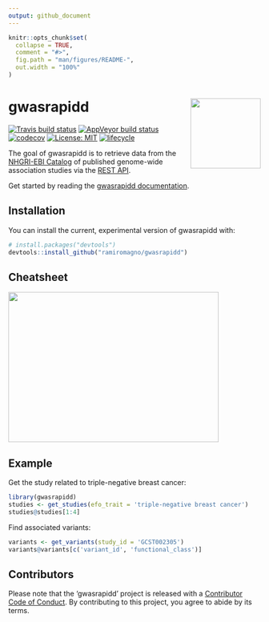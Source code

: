 ```yaml
---
output: github_document
---
```


<!-- README.md is generated from README.Rmd. Please edit that file -->

```r
knitr::opts_chunk$set(
  collapse = TRUE,
  comment = "#>",
  fig.path = "man/figures/README-",
  out.width = "100%"
)
```

# gwasrapidd <img src="man/figures/logo.svg" align="right" height=140/>

[![Travis build status](https://travis-ci.org/ramiromagno/gwasrapidd.svg?branch=master)](https://travis-ci.org/ramiromagno/gwasrapidd)
[![AppVeyor build status](https://ci.appveyor.com/api/projects/status/github/ramiromagno/gwasrapidd?branch=master&svg=true)](https://ci.appveyor.com/project/ramiromagno/gwasrapidd)
[![codecov](https://codecov.io/gh/ramiromagno/gwasrapidd/branch/master/graph/badge.svg)](https://codecov.io/gh/ramiromagno/gwasrapidd)
[![License: MIT](https://img.shields.io/badge/License-MIT-yellow.svg)](https://opensource.org/licenses/MIT)
[![lifecycle](https://img.shields.io/badge/lifecycle-experimental-orange.svg)](https://www.tidyverse.org/lifecycle/#experimental)

The goal of gwasrapidd is to retrieve data from the [NHGRI-EBI Catalog](https://www.ebi.ac.uk/gwas) of published genome-wide association studies via the [REST API](https://www.ebi.ac.uk/gwas/docs/api).

Get started by reading the [gwasrapidd documentation](https://rmagno.eu/gwasrapidd/articles/gwasrapidd.html).

## Installation

You can install the current, experimental version of gwasrapidd with:

``` r
# install.packages("devtools")
devtools::install_github("ramiromagno/gwasrapidd")
```

## Cheatsheet

<a href="https://github.com/ramiromagno/gwasrapidd/blob/master/inst/cheatsheet/gwasrapidd_cheatsheet.pdf"><img src="https://raw.githubusercontent.com/ramiromagno/gwasrapidd/inst/cheatsheet/gwasrapidd_cheatsheet_thumbs.png" width="420" height="300"/></a>  

## Example

Get the study related to triple-negative breast cancer:

```r
library(gwasrapidd)
studies <- get_studies(efo_trait = 'triple-negative breast cancer')
studies@studies[1:4]
```

Find associated variants:

```r
variants <- get_variants(study_id = 'GCST002305')
variants@variants[c('variant_id', 'functional_class')]
```

## Contributors

Please note that the 'gwasrapidd' project is released with a [Contributor Code of Conduct](CODE_OF_CONDUCT.md). By contributing to this project, you agree to abide by its terms.
